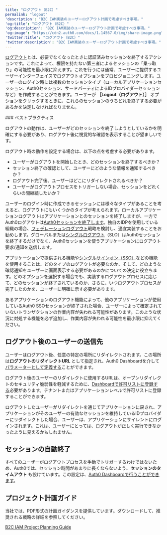 ```yaml
---
title: "ログアウト（B2C）"
permalink: "logout"
'description': "B2C IAM実装のユーザーログアウト計画で考慮すべき事項。"
'og:title': "ログアウト（B2C）"
'og:description': "B2C IAM実装のユーザーログアウト計画で考慮すべき事項。"
'og:image': "https://cdn2.auth0.com/docs/1.14567.0/img/share-image.png"
'twitter:title': "ログアウト（B2C）"
'twitter:description': "B2C IAM実装のユーザーログアウト計画で考慮すべき事項。"
---
```


[ログアウト](/docs/ja-jp/authenticate/login/logout)とは、必要でなくなったときに認証済みセッションを終了するアクションです。これによって、権限を持たない第三者によるセッションの「乗っ取り」の可能性を最小限に抑えます。これを行うには通常、ユーザーに提供するユーザーインターフェイスでログアウトオプションをプロビジョニングします。ユーザーのログイン時には複数のセッションタイプ（ローカルアプリケーションセッション、Auth0セッション、サードパーティによるIDプロバイダーセッションなど）を作成することができます。ユーザーが **［Logout（ログアウト）］** オプションをクリックするときに、これらのセッションのうちどれを終了する必要があるかを決定しなければなりません。

<Info>
    ### ベストプラクティス

ログアウトの動作は、ユーザーがどのセッションを終了しようとしているかを明確にする必要があり、ログアウト後に視覚的な確認を表示することが望ましいです。

</Info>
ログアウト時の動作を設定する場合は、以下の点を考慮する必要があります。

* ユーザーがログアウトを開始したとき、どのセッションを終了するべきか？
* セッション終了の確認として、ユーザーにどのような情報を通知するべきか？
* ログアウト完了後、ユーザーはどこにリダイレクトされるべきか？
* ユーザーがログアウトプロセスをトリガーしない場合、セッションをどれくらいの間継続したいか？

ユーザーのログイン時に作成できるセッションには様々なタイプがあることを考えると、ログアウトにもいくつかのタイプが考えられます。ローカルアプリケーションログアウトはアプリケーションとのセッションを終了しますが、一方でAuth0ログアウトは[Auth0セッションを終了します](https://auth0.com/docs/logout/guides/logout-auth0)。独自の<Tooltip data-tooltip-id="react-containers-DefinitionTooltip-2" href="/docs/ja-jp/glossary?term=idp" tip="IDプロバイダー（IdP）: デジタルIDを保存および管理するサービス。" cta="用語集の表示">IDP</Tooltip>を使用している組織の場合、[フェデレーションログアウト](https://auth0.com/docs/architecture-scenarios/implementation/b2c/b2c-logout#federated-logout)戦略を検討し、適宜実装することをお勧めします。グローバルまたは[シングルログアウト](https://auth0.com/docs/logout/guides/logout-applications)（SLO）はAuth0セッションを終了するだけでなく、Auth0セッションを使うアプリケーションにログアウト要求/通知を送信します。

アプリケーションで提供される機能や[シングルサインオン（SSO）](https://auth0.com/docs/sso)などの機能を使用することは、どのタイプのログアウトが必要なのか、そして、どのような確認通知をユーザーに画面表示する必要があるのかについての決定に役立ちます。どのオプションを選択する場合でも、実装するログアウトプロセスに応じて、どのセッションが終了されているのか、さらに、いつログアウトプロセスが完了したのかを、ユーザーに明確に示す必要があります。

<Warning>

あるアプリケーションのログアウト機能によって、他のアプリケーションが使用しているAuth0 SSOセッションが終了された場合、ユーザーによって確定されていないトランザクションの作業内容が失われる可能性があります。このような状況に対処する機能を必ず追加し、作業内容が失われる可能性を最小限に抑えてください。

</Warning>

## ログアウト後のユーザーの送信先

ユーザーはログアウト後、任意の特定の場所にリダイレクトされます。この場所は**ログアウトのリダイレクトURL** として指定され、<Tooltip data-tooltip-id="react-containers-DefinitionTooltip-0" href="/docs/ja-jp/glossary?term=auth0-dashboard" tip="Auth0 Dashboard: サービスを構成するためのAuth0の主製品。" cta="用語集の表示">Auth0 Dashboard</Tooltip>を介して[パラメーターとして定義する](https://auth0.com/docs/logout/guides/redirect-users-after-logout)ことができます。

ログアウト後のユーザーのリダイレクトに使用するURLは、オープンリダイレクトのセキュリティ脆弱性を軽減するために、[Dashboardで許可リストに登録する](https://auth0.com/docs/logout#redirect-users-after-logout)必要があります。テナントまたはアプリケーションレベルで許可リストに登録することができます。

<Callout icon="file-lines" color="#0EA5E9" iconType="regular">

ログアウトしたユーザーがリダイレクトを通じてアプリケーションに戻され、アプリケーションがそのユーザーの有効なセッションを維持しているIDプロバイダーにリダイレクトした場合、ユーザーは、アプリケーションにサイレントにログインされます。これは、ユーザーにとっては、ログアウトが正しく実行できなかったように見えるかもしれません。

</Callout>

## セッションの自動終了

すべてのユーザーがログアウトプロセスを手動でトリガーするわけではないため、Auth0では、セッション時間があまりに長くならないよう、**セッションのタイムアウト** も設けています。この設定は、[Auth0 Dashboardで行うことができます](https://auth0.com/docs/dashboard/reference/settings-tenant#login-session-management)。

## プロジェクト計画ガイド

当社では、PDF形式の計画ガイダンスを提供しています。ダウンロードして、推奨される戦略の詳細を参照してください。

[B2C IAM Project Planning Guide](/docs//assets.ctfassets.net/cdy7uua7fh8z/3er1aEQ7Ul0q3c9leJWczR/b1f18b4c16abb7e78b01e4eb2b52bb8e/B2C_Project_Planning.pdf)